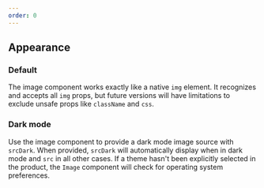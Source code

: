 ```yaml
---
order: 0
---
```



## Appearance

### Default

The image component works exactly like a native `img` element. It recognizes and accepts all `img` props, but future versions will have limitations to exclude unsafe props like `className` and `css`.

<Example Component={ImageDefault} packageName="@atlaskit/image" />

### Dark mode

Use the image component to provide a dark mode image source with `srcDark`. When provided, `srcDark` will automatically display when in dark mode and `src` in all other cases. If a theme hasn't been explicitly selected in the product, the `Image` component will check for operating system preferences.

<Example Component={ImageThemed} packageName="@atlaskit/image" />
